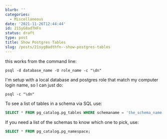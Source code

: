 ```yaml
---
blurb: ''
categories:
  - Miscellaneous
date: '2021-11-26T12:44:44'
id: 21SyG8adTHFn
status: draft
type: post
title: Show Postgres Tables
slug: /posts/21syg8adthfn--show-postgres-tables
---
```


this works from the command line:

```
psql -d database_name -U role_name -c "\dn"
```

I'm setup with a local database and postgres role that match my computer login name, so I can just do:

```
psql -c "\dn"
```


To see a list of tables in a schema via SQL use:

```sql
SELECT * FROM pg_catalog.pg_tables WHERE schemaname = 'the_schema_name';
```

If you need a list of the schemas to know which one to pick, use:

```sql
SELECT * FROM pg_catalog.pg_namespace;
```




    
